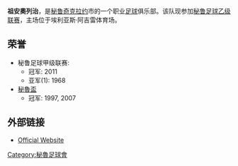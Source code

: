 {{noteTA
|G1=football
|T=zh-hans:胡安奥里西足球俱乐部;zh-hant:祖安奧列治;
|1=zh-hans:胡安奥里西;zh-hant:祖安奧列治;
}}
{{Football club infobox
| clubname  = 祖安奧列治<br>''Juan Aurich''
| image     = Aurich - Chiclayo.png
| fullname  = Club Social Deportivo Cultural<br> Juan Aurich de la Victoria S.A.
| nickname  = "El Ciclón del Norte"<br> (北部飓风)
| founded   = {{Start date and age|1922|9|3}}
| ground    = {{le|埃利亚斯·阿吉雷体育场|Estadio Elías Aguirre}}，<br />{{PER}}[[奇克拉约|奇克拉约]]
| capacity  = 25,000
| chrtitle  = 主席
| chairman  = Edwin Oviedo
| manager   = 
| league    = [[秘魯足球乙級聯賽|秘魯足球乙級聯賽]]
| season    = 2018
| position  = 秘魯乙，第 4 位
| website   = http://www.juanaurich.net/ 
| leftarm1     = C60000
| body1        = FF0000
| rightarm1    = C60000
| shorts1      = FFFFFF
| socks1       = FFFFFF
| pattern_la1  = _jaurich17h
| pattern_b1   = _jaurich17h
| pattern_ra1  = _jaurich17h
| pattern_sh1  = _Joma_black
| pattern_so1  = 
| leftarm2     = FFFFFF
| body2        = FFFFFF
| rightarm2    = FFFFFF
| shorts2      = FF0000
| socks2       = FF0000
| pattern_la2  = _jaurich17a
| pattern_b2   = _jaurich17a
| pattern_ra2  = _jaurich17a
| pattern_sh2  = _Joma_white
| pattern_so2  = 
}}
'''祖安奧列治'''，是[[秘鲁|秘鲁]][[奇克拉约|奇克拉约]]市的一个职业[[足球|足球]]俱乐部。该队现参加[[秘鲁足球乙级联赛|秘鲁足球乙级联赛]]，主场位于埃利亚斯·阿吉雷体育场。

== 荣誉 ==
*秘鲁足球甲级联赛: 
**冠军: 2011
**亚军(1): 1968
*[[秘魯盃|秘魯盃]]
**冠军: 1997, 2007

== 外部链接 ==
* [https://web.archive.org/web/20180612162100/http://www.juanaurich.net/ Official Website]

[[Category:秘魯足球會|Category:秘魯足球會]]